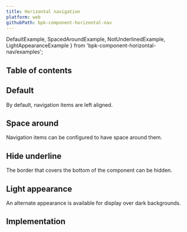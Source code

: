 ```yaml
---
title: Horizontal navigation
platform: web
githubPath: bpk-component-horizontal-nav
---
```



  DefaultExample,
  SpacedAroundExample,
  NotUnderlinedExample,
  LightAppearanceExample
} from 'bpk-component-horizontal-nav/examples';

## Table of contents

## Default

By default, navigation items are left aligned.

<PresentationBlock>
  <DefaultExample />
</PresentationBlock>

## Space around

Navigation items can be configured to have space around them.

<PresentationBlock>
  <SpacedAroundExample />
</PresentationBlock>

## Hide underline

The border that covers the bottom of the component can be hidden.

<PresentationBlock>
  <NotUnderlinedExample />
</PresentationBlock>

## Light appearance

An alternate appearance is available for display over dark backgrounds.

<PresentationBlock darkBackground>
  <LightAppearanceExample />
</PresentationBlock>

## Implementation

<Readme />
